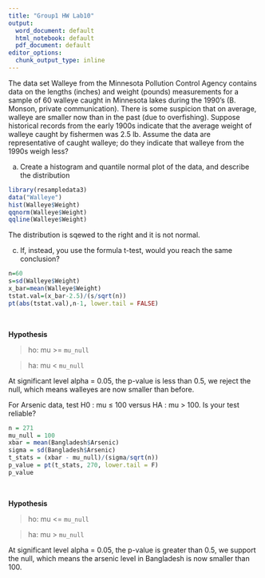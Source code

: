 ---
title: "Group1 HW Lab10"
output:
  word_document: default
  html_notebook: default
  pdf_document: default
editor_options:
  chunk_output_type: inline
---

The data set Walleye from the Minnesota Pollution Control Agency
contains data on the lengths (inches) and weight (pounds) measurements for a sample of 60 walleye caught in Minnesota lakes during the 1990’s (B. Monson, private communication). There is some suspicion that on average, walleye are smaller now than in the past (due to overfishing). Suppose historical records from the early 1900s indicate that the average weight of walleye caught by fishermen was 2.5 lb. Assume the data are representative of caught walleye; do they indicate that walleye from the 1990s weigh less? 

a) Create a histogram and quantile normal plot of the data, and describe
the distribution
```{r}
library(resampledata3)
data("Walleye")
hist(Walleye$Weight)
qqnorm(Walleye$Weight)
qqline(Walleye$Weight)

```
The distribution is sqewed to the right and it is not normal. 

c) If, instead, you use the formula t-test, would you reach the same conclusion?

```{r}
n=60
s=sd(Walleye$Weight)
x_bar=mean(Walleye$Weight)
tstat.val=(x_bar-2.5)/(s/sqrt(n))
pt(abs(tstat.val),n-1, lower.tail = FALSE) 

```
</br>

**Hypothesis**

> ho: mu >= `mu_null`

> ha: mu < `mu_null`

At significant level alpha = 0.05, the p-value is less than 0.5, we reject the null, which means walleyes are now smaller than before.

For Arsenic data, test H0 : mu ≤ 100 versus HA : mu > 100. Is
your test reliable?

```{r}
n = 271
mu_null = 100
xbar = mean(Bangladesh$Arsenic)
sigma = sd(Bangladesh$Arsenic)
t_stats = (xbar - mu_null)/(sigma/sqrt(n))
p_value = pt(t_stats, 270, lower.tail = F)
p_value
```

</br>

**Hypothesis**

> ho: mu <= `mu_null`

> ha: mu > `mu_null`

At significant level alpha = 0.05, the p-value is greater than 0.5, we support the null, which means the arsenic level in Bangladesh is now smaller than 100.